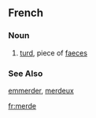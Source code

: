 ==French==

===Noun===
# {{frslang}} [[turd]], piece of [[faeces]]
===See Also===
[[emmerder]], [[merdeux]]

[[fr:merde]]